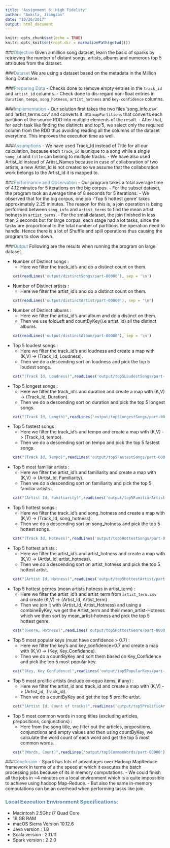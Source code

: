 ```yaml
---
title: 'Assignment 6: High Fidelity'
author: "Ankita, Jiangtao"
date: "10/26/2017"
output: html_document
---
```


```r
knitr::opts_chunk$set(echo = TRUE)
knitr::opts_knit$set(root.dir = normalizePath(getwd()))
```

###<span style = "color:#588bae">Objective</span> 
 Given a million song dataset, learn the basic of sparks by retrieving the number of distant songs, artists, albums and numerous top 5 attributes from the dataset.

###<span style = "color:#588bae">Dataset</span> 
 We are using a dataset based on the metadata in the Million Song Database. 
 
###<span style = "color:#588bae">Preparing Data</span>
 - Checks done to remove empty entries in the `track_id` and `artist_id` columns. 
 - Check done to dis-regard non-float entries in `duration`, `tempo`, `song_hotness`, `artist_hotness` and  `key-confidence` columns.
 
###<span style = "color:#588bae">Implementation</span>
  - Our solution first takes the two files 'song_info.csv' and 'artist_terms.csv' and converts it into `mapPartitions` that converts each partition of the source RDD into multiple elements of the result.
  - After that, for each task like finding the distincts and top'5, we select only the required column from the RDD thus avoiding reading all the columns of the dataset everytime. This improves the execution time as well.
  
###<span style = "color:#588bae">Assumptions</span>
  - We have used Track_Id instead of Title for all our calculation, because each `track_id` is unique to a song while a single `song_id` and `title` can belong to multiple tracks.
  - We have also used Artist_Id instead of Artist_Names because in case of collaboration of two artists, a new Artist_Id is not created so we assume that the collaboration work belongs to the Artist_Id it is mapped to.
  
###<span style = "color:#588bae">Performance and Observation</span>
  - Our program takes a total average time of 4.12 minutes for 5 iterations on the big corpus.
  - For the subset dataset, the program took an average time of 8 seconds for 5 iterations.
  - We observed that for the big corpus, one job -'Top 5 hottest genre' takes approximately 2.25 minutes. The reason for this is, a join operation is being performed between `song_info` and `artist_terms` to find the mean artist hotness in `artist_terms`. 
  - For the small dataset, the join finished in less then 2 seconds but for large corpus, each stage had a lot tasks, since the tasks are proportional to the total number of partitions the operation need to handle. Hence there is a lot of Shuffle and spill operations thus causing the program to slow down.

###<span style = "color:#588bae">Output</span>
Following are the results when running the program on large dataset.

- Number of Distinct songs : 
    - Here we filter the track_id's and do a distinct count on them.
```r
cat(readLines('output/distinctSongs/part-00000'), sep = '\n')
```

- Number of Distinct artists : 
    - Here we filter the artist_id's and do a distinct count on them.
```r
cat(readLines('output/distinctArtist/part-00000'), sep = '\n')
```

- Number of Distinct albums : 
    - Here we filter the artist_id's and album and do a distinct on them.
    - Then we use foldLeft and countByKey(i.e artist_id) all the distinct albums.
```r
cat(readLines('output/distinctAlbum/part-00000'), sep = '\n')
```

- Top 5 loudest songs :
    - Here we filter the track_id's and loudness and create a map with (K,V) -> (Track_Id, Loudness).
    - Then we do a descending sort on loudness and pick the top 5 loudest songs.
```r
cat("(Track Id, Loudness)",readLines('output/top5LoudestSongs/part-00000'), sep = '\n')
```

- Top 5 longest songs :
    - Here we filter the track_id's and duration and create a map with (K,V) -> (Track_Id, Duration).
    - Then we do a descending sort on duration and pick the top 5 longest songs.
```r
cat("(Track Id, Length)",readLines('output/top5LongestSongs/part-00000'), sep = '\n')
```

- Top 5 fastest songs :
    - Here we filter the track_id's and tempo and create a map with (K,V) -> (Track_Id, tempo).
    - Then we do a descending sort on tempo and pick the top 5 fastest songs.
```r
cat("(Track Id, Tempo)",readLines('output/top5FastestSongs/part-00000'), sep = '\n')
```

- Top 5 most familiar artists :
    - Here we filter the artist_id's and familiarity and create a map with (K,V) -> (Artist_Id, Familiarity).
    - Then we do a descending sort on familiarity and pick the top 5 familiar artists.
```r
cat("(Artist Id, Familiarity)",readLines('output/top5FamiliarArtist/part-00000'), sep = '\n')
```

- Top 5 hottest songs :
    - Here we filter the track_id's and song_hotness and create a map with (K,V) -> (Track_Id, song_hotness).
    - Then we do a descending sort on song_hotness and pick the top 5 hottest songs.
```r
cat("(Track Id, Hotness)",readLines('output/top5HottestSongs/part-00000'), sep = '\n')
```

- Top 5 hottest artists :
    - Here we filter the artist_id's and artist_hotness and create a map with (K,V) -> (Artist_Id, artist_hotness).
    - Then we do a descending sort on artist_hotness and pick the top 5 hottest artist.
```r
cat("(Artist Id, Hotness)",readLines('output/top5HottestArtist/part-00000'), sep = '\n')
```

- Top 5 hottest genres (mean artists hotness in artist_term) :
    - Here we filter the artist_id's and artist_term from `artist_term.csv` and create (K,V) -> (Artist_Id, Artist_term)
    - Then we join it with (Artist_Id, Artist_Hotness) and using a combineByKey, we get the Artist_term and their mean_artist-Hotness which we then sort by mean_artist-hotness and pick the top 5 hottest genre.
```r
cat("(Genre, Hotness)",readLines('output/top5HottestGenre/part-00000'), sep = '\n')
```

- Top 5 most popular keys (must have confidence > 0.7) :
    - Here we filter the key's and key_confidence>0.7 and create a map with (K,V) -> (Key, Key_Confidence).
    - Then we do a countByKey and sort them based on Key_Confidence and pick the top 5 most popular key.
```r
cat("(Key, Key Confidence)",readLines('output/top5PopularKeys/part-00000'), sep = '\n')
```

- Top 5 most prolific artists (include ex-equo items, if any) :
    - Here we filter the artist_id and track_id and create a map with (K,V) -> (Artist_id, Track_id).
    - Then we do a countByKey and get the top 5 prolific artist.
```r
cat("(Artist Id, Count of tracks)",readLines('output/top5ProlificArtist/part-00000'), sep = '\n')
```

- Top 5 most common words in song titles (excluding articles, prepositions, conjunctions) :
    - Here from the song title, we filter out the articles, prepositions, conjunctions and empty values and then using countByKey, we calculate the word count of each word and get the top 5 most common words.
```r
cat("(Words, Count)",readLines('output/top5CommonWords/part-00000'), sep = '\n')
```

###<span style = "color:#588bae">Conclusion</span>
  - Spark has lots of advantages over Hadoop MapReduce framework in terms of a the speed at which it executes the batch processing jobs because of its in memory computations. 
  - We could finish all the jobs in ~4 minutes on a local environment which is a quite impossible to achieve using hadoop Map-Reduce.
  - But also the same in-memory computations can be an overhead when performing tasks like join.

### <span style='color:#588BAE'>Local Execution Environment Specifications:</span>

  - Macintosh 2.5Ghz i7 Quad Core
  - 16 GB RAM
  - macOS Sierra Version 10.12.6
  - Java version : 1.8 
  - Scala version : 2.11.11
  - Spark version : 2.2.0